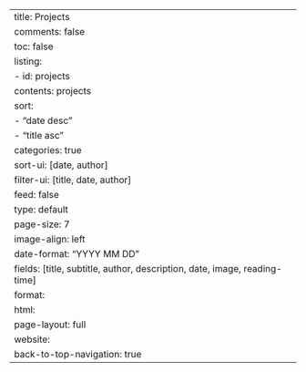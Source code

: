 ---
title: Projects
comments: false
toc: false
listing: 
  - id: projects
    contents: projects
    sort:
      - "date desc"
      - "title asc"
    categories: true
    sort-ui: [date, author]
    filter-ui: [title, date, author]
    feed: false
    type: default
    page-size: 7
    image-align: left
    date-format: "YYYY MM DD"
    fields: [title, subtitle, author, description, date, image, reading-time]
format:
  html: 
    page-layout: full
website:
  back-to-top-navigation: true
---